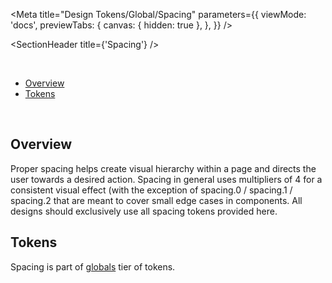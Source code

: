 
<Meta
  title="Design Tokens/Global/Spacing"
  parameters={{
    viewMode: 'docs',
    previewTabs: {
      canvas: { hidden: true },
    },
  }}
/>

<SectionHeader title={'Spacing'} />

<br />

- [Overview](#overview)
- [Tokens](#tokens)

<br />

## Overview

Proper spacing helps create visual hierarchy within a page and directs the user towards a desired action. Spacing in general uses
multipliers of 4 for a consistent visual effect (with the exception of spacing.0 / spacing.1 / spacing.2 that are meant to cover small edge
cases in components. All designs should exclusively use all spacing tokens provided here.

## Tokens

Spacing is part of [globals](?path=/docs/design-tokens-about--page#globals) tier of tokens.

<SpacingSizingShowcase />
